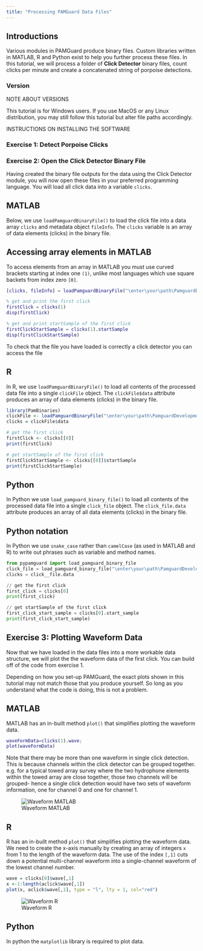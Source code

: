 ```yaml
---
title: "Processing PAMGuard Data Files"
---
```


## Introductions

Various modules in PAMGuard produce binary files. Custom libraries written in MATLAB, R and Python exist to help you further process these files. In this tutorial, we will process a folder of **Click Detector** binary files, count clicks per minute and create a concatenated string of porpoise detections.

::: callout-note
### Version
NOTE ABOUT VERSIONS
:::

::: callout-warning
This tutorial is for Windows users. If you use MacOS or any Linux distribution, you may still follow this tutorial but alter file paths accordingly.
:::

INSTRUCTIONS ON INSTALLING THE SOFTWARE

### Exercise 1: Detect Porpoise Clicks

### Exercise 2: Open the Click Detector Binary File

Having created the binary file outputs for the data using the Click Detector module, you will now open these files in your preferred programming language. You will load all click data into a variable `clicks`.

::: panel-tabset
## MATLAB

Below, we use `loadPamguardBinaryFile()` to load the click file into a data array `clicks` and metadata object `fileInfo`. The `clicks` variable is an array of data elements (clicks) in the binary file.

::: callout-note
## Accessing array elements in MATLAB
To access elements from an array in MATLAB you must use curved brackets starting at index one `(1)`, unlike most languages which use square backets from index zero `[0]`.
:::

```MATLAB
[clicks, fileInfo] = loadPamguardBinaryFile("\enter\your\path\PamguardDevelopment\Binary\20120629\Click_Detector_Click_Detector_Clicks_20120629_094025.pgdf")

% get and print the first click
firstClick = clicks(1)
disp(firstClick)

% get and print startSample of the first click
firstClickStartSample = clicks(1).startSample
disp(firstClickStartSample)
```

To check that the file you have loaded is correctly a click detector you can access the file 

## R

In R, we use `loadPamguardBinaryFile()` to load all contents of the processed data file into a single `clickFile` object. The `clickFile$data` attribute produces an array of data elements (clicks) in the binary file.

```R
library(PamBinaries)
clickFile <- loadPamguardBinaryFile("\enter\your\path\PamguardDevelopment\Binary\20120629\Click_Detector_Click_Detector_Clicks_20120629_094025.pgdf")
clicks = clickFile$data

# get the first click
firstClick <- clicks[[0]]
print(firstClick)

# get startSample of the first click
firstClickStartSample <- clicks[[0]]$startSample
print(firstClickStartSample)
```

## Python

In Python we use `load_pamguard_binary_file()` to load all contents of the processed data file into a single `click_file` object. The `click_file.data` attribute produces an array of all data elements (clicks) in the binary file.

::: callout-note
## Python notation
In Python we use `snake_case` rather than `camelCase` (as used in MATLAB and R) to write out phrases such as variable and method names.
:::

```Python
from pypamguard import load_pamguard_binary_file
click_file = load_pamguard_binary_file("\enter\your\path\PamguardDevelopment\Binary\20120629\Click_Detector_Click_Detector_Clicks_20120629_094025.pgdf")
clicks = click__file.data

// get the first click
first_click = clicks[0]
print(first_click)

// get startSample of the first click
first_click_start_sample = clicks[0].start_sample
print(first_click_start_sample)
```
:::

## Exercise 3: Plotting Waveform Data

Now that we have loaded in the data files into a more workable data structure, we will plot the the waveform data of the first click. You can build off of the code from exercise 1.

::: callout-note
Depending on how you set-up PAMGuard, the exact plots shown in this tutorial may not match those that you produce yourself. So long as you understand what the code is doing, this is not a problem.
:::

::: panel-tabset
## MATLAB
MATLAB has an in-built method `plot()` that simplifies plotting the waveform data. 

```MATLAB
waveFormData=clicks(1).wave;
plot(waveFormData)
```

::: callout-note
Note that there may be more than one waveform in single click detection. This is because channels within the click detector can be grouped together. e.g. for a typical towed array survey where the two hydrophone elements within the towed array are close together, those two channels will be grouped- hence a single click detection would have two sets of waveform information, one for channel 0 and one for channel 1.
:::

![Waveform MATLAB](public/waveform-matlab.png)

## R
R has an in-built method `plot()` that simplifies plotting the waveform data. We need to create the x-axis manually by creating an array of integers `x` from 1 to the length of the waveform data. The use of the index `[,1]` cuts down a potential multi-channel waveform into a single-channel waveform of the lowest channel number.
```R
wave = clicks[0]$wave[,1]
x <-1:length(aclick$wave[,1])
plot(x, aclick$wave[,1], type = "l", lty = 1, col="red")
```

![Waveform R](public/waveform-r.png)

## Python

In python the `matplotlib` library is required to plot data. 

:::
